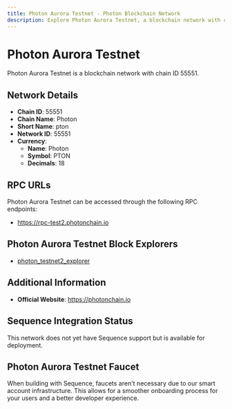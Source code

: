 ```yaml
--- 
title: Photon Aurora Testnet - Photon Blockchain Network
description: Explore Photon Aurora Testnet, a blockchain network with chain ID 55551. Learn about its native currency, Photon, and how to interact with the network.
---
```


# Photon Aurora Testnet

Photon Aurora Testnet is a blockchain network with chain ID 55551.

## Network Details

- **Chain ID**: 55551
- **Chain Name**: Photon
- **Short Name**: pton
- **Network ID**: 55551
- **Currency**: 
  - **Name**: Photon
  - **Symbol**: PTON
  - **Decimals**: 18

## RPC URLs

Photon Aurora Testnet can be accessed through the following RPC endpoints:

- https://rpc-test2.photonchain.io

## Photon Aurora Testnet Block Explorers

- [photon_testnet2_explorer](https://testnet2.photonchain.io)

## Additional Information

- **Official Website**: https://photonchain.io

## Sequence Integration Status

This network does not yet have Sequence support but is available for deployment.

## Photon Aurora Testnet Faucet

When building with Sequence, faucets aren't necessary due to our smart account infrastructure. This allows for a smoother onboarding process for your users and a better developer experience.
